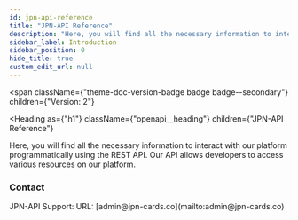 ```yaml
---
id: jpn-api-reference
title: "JPN-API Reference"
description: "Here, you will find all the necessary information to interact with our platform programmatically using the REST API. Our API allows developers to access various resources on our platform."
sidebar_label: Introduction
sidebar_position: 0
hide_title: true
custom_edit_url: null
---
```



<span
  className={"theme-doc-version-badge badge badge--secondary"}
  children={"Version: 2"}
>
</span>

<Heading
  as={"h1"}
  className={"openapi__heading"}
  children={"JPN-API Reference"}
>
</Heading>



Here, you will find all the necessary information to interact with our platform programmatically using the REST API. Our API allows developers to access various resources on our platform.

<div
  style={{"display":"flex","flexDirection":"column","marginBottom":"var(--ifm-paragraph-margin-bottom)"}}
>
  <h3
    style={{"marginBottom":"0.25rem"}}
  >
    Contact
  </h3><span>
    JPN-API Support: 
  </span><span>
    URL: [admin@jpn-cards.co](mailto:admin@jpn-cards.co)
  </span>
</div>
      